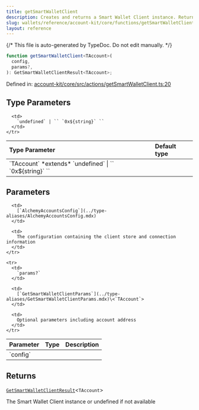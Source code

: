 ```yaml
---
title: getSmartWalletClient
description: Creates and returns a Smart Wallet Client instance. Returns undefined if running in a server environment or if no signer is connected. Caches clients by chain ID & address for performance optimization.
slug: wallets/reference/account-kit/core/functions/getSmartWalletClient
layout: reference
---
```


{/* This file is auto-generated by TypeDoc. Do not edit manually. */}

```ts
function getSmartWalletClient<TAccount>(
  config,
  params?,
): GetSmartWalletClientResult<TAccount>;
```

Defined in: [account-kit/core/src/actions/getSmartWalletClient.ts:20](https://github.com/alchemyplatform/aa-sdk/blob/dc58c113ff1eeb06d4b3f76c505cbbaad47db8fc/account-kit/core/src/actions/getSmartWalletClient.ts#L20)

## Type Parameters

<table>
  <thead>
    <tr>
      <th align="left">Type Parameter</th>
      <th align="left">Default type</th>
    </tr>
  </thead>

  <tbody>
    <tr>
      <td>
        `TAccount` *extends* `undefined` | `` `0x${string}` ``
      </td>

      <td>
        `undefined` | `` `0x${string}` ``
      </td>
    </tr>

  </tbody>
</table>

## Parameters

<table>
  <thead>
    <tr>
      <th align="left">Parameter</th>
      <th align="left">Type</th>
      <th align="left">Description</th>
    </tr>
  </thead>

  <tbody>
    <tr>
      <td>
        `config`
      </td>

      <td>
        [`AlchemyAccountsConfig`](../type-aliases/AlchemyAccountsConfig.mdx)
      </td>

      <td>
        The configuration containing the client store and connection information
      </td>
    </tr>

    <tr>
      <td>
        `params?`
      </td>

      <td>
        [`GetSmartWalletClientParams`](../type-aliases/GetSmartWalletClientParams.mdx)\<`TAccount`>
      </td>

      <td>
        Optional parameters including account address
      </td>
    </tr>

  </tbody>
</table>

## Returns

[`GetSmartWalletClientResult`](../type-aliases/GetSmartWalletClientResult.mdx)\<`TAccount`>

The Smart Wallet Client instance or undefined if not available
